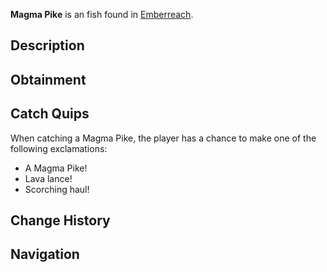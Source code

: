{{FishInfobox
|image          = Magma Pike.png
|rarity         = Uncommon
|sea            = Second Sea
|location       = [[Emberreach]]
|sublocation    = 
|sources        = Fishing Rod
|radar_location = 
|prog_speed     = +13
|xp             = 45
|weather        = Windy
|time           = 
|season         = Autumn
|bait           = Seaweed
|base_weight    = 105
|base_value     = 95
|weight_range   = 66
|base_chance    = 88
|base_resil     = 58
}}
'''Magma Pike''' is an {{Rarity|Uncommon}} fish found in [[Emberreach]].

== Description ==
{{Description|A sturdy fish, its form kissed by the glow of molten veins.|Bestiary Entry}}

== Obtainment ==
{{Description|It rises when the winds fan the ancient fires.|Bestiary Hint}}
{{Fish Availability|
Emberreach/Volcano
|top_rods      = 
Free Spirit Rod\421755.78\306416.47;
Fischer's Rod\370272.19\292727.15;
Plastic Rod\367664.35\291580.22;
Fast Rod\366379.92\289650.02;
Azure Of Lagoon\359606.69\425101.73;
Lucky Rod\359050.72\359050.72;
Blazebringer Rod\311420.35\421781.97;
Firefly Rod\350553.55\410782.12;
Leviathan's Fang Rod\350094.06\359122.83;
Trident Rod\350473.54\338367.9;
Verdant Shear Rod\320054.1\334396.45;
No-Life Rod\284594.42\278523.75;
Ethereal Prism Rod\267488.52\295402.9;
Seraphic Rod\264610.93\255471.06;
Challenger's Rod\255556.76\249623.41;
Rod Of The Forgotten Fang\253464.37\245001.3;
Depthseeker Rod\253232.12\252526.72;
Rod Of The Exalted One\251237.55\252612.62;
Avalanche Rod\250230.71\249551.38;
Rod Of The Depths\249073.73\241713.19;
Volcanic Rod\248968.71\245337.91;
Zeus Rod\247955.18\244339.17;
Steady Rod\215463.8\222761.55
|recommended   = Free Spirit Rod
}}

== Catch Quips ==
When catching a Magma Pike, the player has a chance to make one of the following exclamations:
* A Magma Pike!
* Lava lance!
* Scorching haul!

== Change History ==
{{Change History|{{subst:Current Version}}}}

== Navigation ==
{{Fish Navbox|Emberreach}}